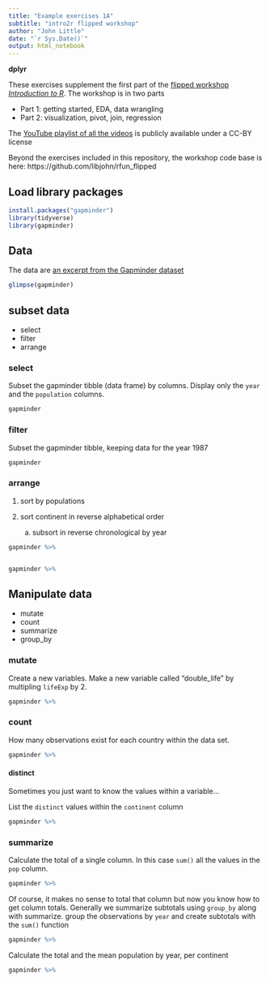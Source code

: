 ```yaml
---
title: "Example exercises 1A"
subtitle: "intro2r flipped workshop"
author: "John Little"
date: "`r Sys.Date()`"
output: html_notebook
---
```


**dplyr**

These exercises supplement the first part of the [flipped workshop _Introduction to R_](https://rfun.library.duke.edu/).  The workshop is in two parts

- Part 1: getting started, EDA, data wrangling
- Part 2: visualization, pivot, join, regression

The [YouTube playlist of all the videos](https://www.youtube.com/playlist?list=PLIUcX1JrVUNWBUl4Cwu8psxxDVZCvrJHk) is publicly available under a CC-BY license

Beyond the exercises included in this repository, the workshop code base is here:  https://github.com/libjohn/rfun_flipped 

## Load library packages

```r
install.packages("gapminder")
library(tidyverse)
library(gapminder)
```

## Data

The data are [an excerpt from the Gapminder dataset](https://github.com/jennybc/gapminder)

```r
glimpse(gapminder)
```


## subset data

- select
- filter
- arrange

### select

Subset the gapminder tibble (data frame) by columns.  Display only the `year` and the `population` columns.  

```r
gapminder 
```

### filter

Subset the gapminder tibble, keeping data for the year 1987

```r
gapminder
```

### arrange

1. sort by populations
2. sort continent in reverse alphabetical order

    a. subsort in reverse chronological by year

```r
gapminder %>% 


gapminder %>% 

```

## Manipulate data

- mutate
- count 
- summarize
- group_by

### mutate

Create a new variables.  Make a new variable called "double_life" by multipling `lifeExp` by 2.

```r
gapminder %>% 

```

### count

How many observations exist for each country within the data set.

```r
gapminder %>% 

```

#### distinct

Sometimes you just want to know the values within a variable...

List the `distinct` values within the `continent` column

```r
gapminder %>% 

```

### summarize

Calculate the total of a single column.  In this case `sum()` all the values in the `pop` column.

```r
gapminder %>% 

```

Of course, it makes no sense to total that column but now you know how to get column totals.  Generally we summarize subtotals using `group_by` along with summarize. group the observations by `year` and create subtotals with the `sum()` function

```r
gapminder %>% 

```

Calculate the total and the mean population by year, per continent

```r
gapminder %>% 

```

